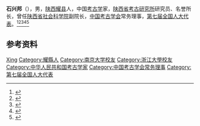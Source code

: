 '''石兴邦'''（{{bd|1923年|}}），男，[[陕西|陕西]][[耀县|耀县]]人，中国[[考古学|考古学]]家，[[陕西省考古研究所|陕西省考古研究所]]研究员、名誉所长，曾任[[陕西省社会科学院|陕西省社会科学院]]副院长，[[中国考古学会|中国考古学会]]常务理事，[[第七届全国人大代表|第七届全国人大代表]]。<ref>{{Cite book|title=当代中国社会科学手册|author=汝信，易克信主编|publisher=社会科学文献出版社|year=1988|isbn=|location=北京|pages=}}</ref><ref>{{Cite book|title=中华当代文化名人大辞典|author=张品兴, 殷登祥, 陈有进等主编|publisher=中国广播电视出版社|year=1992|isbn=9787504315137|location=北京|pages=}}</ref><ref>{{Cite book|title=中国当代文化名人小传|author=伍杰主编; 崔运玺, 王伟华, 周昌喜副主编|publisher=辽宁人民出版社|year=1993|isbn=9787205022938|location=沈阳|pages=}}</ref><ref>{{Cite book|title=中国社会团体大全 • 会长主席、理事长秘书长传略卷 第一册|author=黄汉江主编|publisher=中国国际广播出版社|year=1995|isbn=|location=|pages=}}</ref><ref>{{Cite book|title=中华人民共和国职官志|author=何虎生, 李耀东, 向常福主编|publisher=中国社会出版社|year=2003|isbn=9787800883934|location=北京|pages=}}</ref>

== 参考资料 ==
{{reflist}}

{{Navboxes
| title  = 石兴邦在[[中国考古学会|中国考古学会]]的职务
| list1  =
{{中国考古学会第三届理事会}}
{{中国考古学会第四届理事会}}
}}

{{Authority control}}
{{DEFAULTSORT:Shi石}}
[[Category:石姓|Xing]]
[[Category:耀縣人|Category:耀縣人]]
[[Category:南京大学校友|Category:南京大学校友]]
[[Category:浙江大學校友|Category:浙江大學校友]]
[[Category:中华人民共和国考古学家|Category:中华人民共和国考古学家]]
[[Category:中国考古学会常务理事|Category:中国考古学会常务理事]]
[[Category:第七届全国人大代表|Category:第七届全国人大代表]]

{{中国人物小作品}}